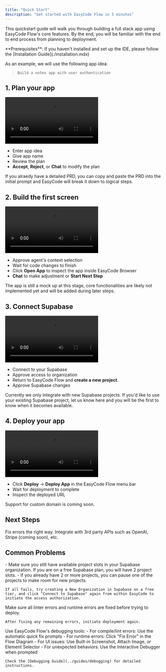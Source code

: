 ```yaml
---
title: "Quick Start"
description: "Get started with EasyCode Flow in 5 minutes"
---
```


This quickstart guide will walk you through building a full stack app using EasyCode Flow's core features. By the end, you will be familiar with the end to end process from planning to deployment.

<Info>
  **Prerequisites**: If you haven't installed and set up the IDE, please follow the [Installation Guide](./installation.mdx)
</Info>

As an example, we will use the following app idea:

> ```
> Build a notes app with user authentication
> ```

## 1. Plan your app

<Frame>
  <video
    controls
    className="w-full h-full rounded-xl"
    src="/images/quick-start/planning.mp4"
  >
    Your browser does not support the video tag. This video demonstrates the planning step in EasyCode Flow.
  </video>
</Frame>

- Enter app idea
- Give app name
- Review the plan
- **Accept**, **Reject**, or **Chat** to modify the plan

<Tip>
  If you alraedy have a detailed PRD, you can copy and paste the PRD into the initial prompt and EasyCode will break it down to logical steps. 
</Tip>

## 2. Build the first screen

<Frame>
  <video
    controls
    className="w-full h-full rounded-xl"
    src="/images/quick-start/frontend.mp4"
  >
    Your browser does not support the video tag. This video shows the process of building the first screen in EasyCode Flow.
  </video>
</Frame>

- Approve agent's context selection
- Wait for code changes to finish
- Click **Open App** to inspect the app inside EasyCode Browser
- **Chat** to make adjustment or **Start Next Step**

<Tip>
  The app is still a mock up at this stage, core functionalities are likely not implemented yet and will be added during later steps. 
</Tip>

## 3. Connect Supabase

<Frame>
  <video
    controls
    className="w-full h-full rounded-xl"
    src="/images/quick-start/supabase.mp4"
  >
    Your browser does not support the video tag. This video demonstrates connecting Supabase to your project.
  </video>
</Frame>

- Connect to your Supabase
- Approve access to organization
- Return to EasyCode Flow and **create a new project**. 
- Approve Supabase changes

<Warning>
  Currently we only integrate with new Supabase projects. If you'd like to use your existing Supabase project, let us know here and you will be the first to know when it becomes available. 
</Warning>

## 4. Deploy your app

<Frame>
  <video
    controls
    className="w-full h-full rounded-xl"
    src="/images/quick-start/deploy.mp4"
  >
    Your browser does not support the video tag. This video demonstrates deploying your app with EasyCode Flow.
  </video>
</Frame>

- Click **Deploy** -> **Deploy App** in the EasyCode Flow menu bar
- Wait for deployment to complete
- Inspect the deployed URL 

<Info>
  Support for custom domain is coming soon. 
</Info>

## Next Steps

<CardGroup cols={2}>
  <Card title="Debugging" icon="arrow-up-right" iconType="regular" href="../guides/debugging">
    Fix errors the right way.
  </Card>
  <Card title="Connect APIs" icon="arrow-up-right" href="../guides/connect-APIs">
    Integrate with 3rd party APIs such as OpenAI, Stripe (coming soon), etc.
  </Card>
</CardGroup>

## Common Problems

<AccordionGroup>
  <Accordion title="I cannot connect my Supabase account.">
    - Make sure you still have available project slots in your Supabase organization. If you are on a free Supabase plan, you will have 2 project slots. 
    - If you already have 2 or more projects, you can pause one of the projects to make room for new projects.

    If all fails, try creating a New Organization in Supabase on a free tier, and click "Connect to Supabase" again from within EasyCode to initiate the access authorization. 
  </Accordion>
  <Accordion title="My deployment failed.">
    Make sure all linter errors and runtime errors are fixed before trying to deploy. 

    After fixing any remaining errors, initiate deployment again. 
  </Accordion>
  <Accordion title="I'm stuck trying to fix an error">
    Use EasyCode Flow's debugging tools:
    - For compile/lint errors: Use the automatic quick fix prompts
    - For runtime errors: Click "Fix Error" in the Flow Diagram
    - For UI issues: Use Built-in Screenshot, Attach Image, or Element Selector
    - For unexpected behaviors: Use the Interactive Debugger when prompted
    
    Check the [Debugging Guide](../guides/debugging) for detailed instructions.
  </Accordion>
</AccordionGroup>